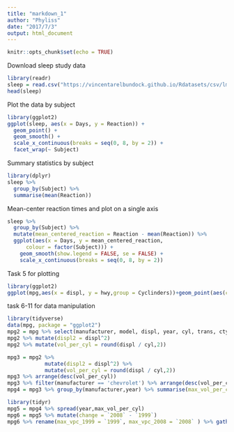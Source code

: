 ```yaml
---
title: "markdown_1"
author: "Phyliss"
date: "2017/7/3"
output: html_document
---
```


```r
knitr::opts_chunk$set(echo = TRUE)
```

Download sleep study data
```r
library(readr)
sleep = read.csv("https://vincentarelbundock.github.io/Rdatasets/csv/lme4/sleepstudy.csv")
head(sleep)
```

Plot the data by subject
```r
library(ggplot2)
ggplot(sleep, aes(x = Days, y = Reaction)) +
  geom_point() +
  geom_smooth() +
  scale_x_continuous(breaks = seq(0, 8, by = 2)) +
  facet_wrap(~ Subject)
```

Summary statistics by subject

```r
library(dplyr)
sleep %>%
  group_by(Subject) %>%
  summarise(mean(Reaction))
```


Mean-center reaction times and plot on a single axis

```r
sleep %>%
  group_by(Subject) %>%
  mutate(mean_centered_reaction = Reaction - mean(Reaction)) %>%
  ggplot(aes(x = Days, y = mean_centered_reaction,
      colour = factor(Subject))) + 
    geom_smooth(show.legend = FALSE, se = FALSE) +
    scale_x_continuous(breaks = seq(0, 8, by = 2))
```

Task 5 for plotting
```r
library(ggplot2)
ggplot(mpg,aes(x = displ, y = hwy,group = Cyclinders))+geom_point(aes(color = Cyclinders))+geom_smooth(method = 'lm',se = FALSE, aes(color = Cyclinders))+facet_wrap(~year)+labs(x='Displacement',y="MPG highway",title = 'Fuel economy and engine size')
```

task 6-11 for data manipulation
```r
library(tidyverse)
data(mpg, package = "ggplot2")
mpg2 = mpg %>% select(manufacturer, model, displ, year, cyl, trans, cty, hwy)
mpg2 %>% mutate(displ2 = displ^2) 
mpg2 %>% mutate(vol_per_cyl = round(displ / cyl,2))

mpg3 = mpg2 %>%
            mutate(displ2 = displ^2) %>%
            mutate(vol_per_cyl = round(displ / cyl,2))
mpg3 %>% arrange(desc(vol_per_cyl))
mpg3 %>% filter(manufacturer == 'chevrolet') %>% arrange(desc(vol_per_cyl))
mpg4 = mpg3 %>% group_by(manufacturer,year) %>% summarise(max_vol_per_cyl = max(vol_per_cyl))

library(tidyr)
mpg5 = mpg4 %>% spread(year,max_vol_per_cyl)
mpg6 = mpg5 %>% mutate(change = `2008` - `1999`)
mpg6 %>% rename(max_vpc_1999 = `1999`, max_vpc_2008 = `2008` ) %>% gather(variable, value, max_vpc_1999, max_vpc_2008, -change) %>% View
```

